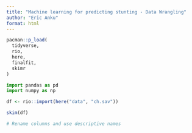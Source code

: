 ```yaml
---
title: "Machine learning for predicting stunting - Data Wrangling"
author: "Eric Anku"
format: html
---
```


```r
pacman::p_load(
  tidyverse,
  rio,
  here,
  finalfit,
  skimr
)
```

```python
import pandas as pd
import numpy as np
```

```r
df <- rio::import(here("data", "ch.sav"))
```

```r
skim(df)
```

```r
# Rename columns and use descriptive names

```


